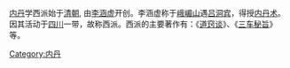 {{Unreferenced|time=2020-09-05T01:29:29+00:00}}
[[内丹|内丹]]学西派始于[[清朝|清朝]], 由[[李涵虚|李涵虚]]开创。李涵虚称于[[峨嵋山|峨嵋山]]遇[[吕洞宾|吕洞宾]]，得授[[内丹术|内丹术]]。因其活动于[[四川|四川]]一带，故称西派。西派的主要著作有：《[[道窍谈|道窍谈]]》、《[[三车秘旨|三车秘旨]]》等。

[[Category:内丹|Category:内丹]]
{{道教小作品}}
